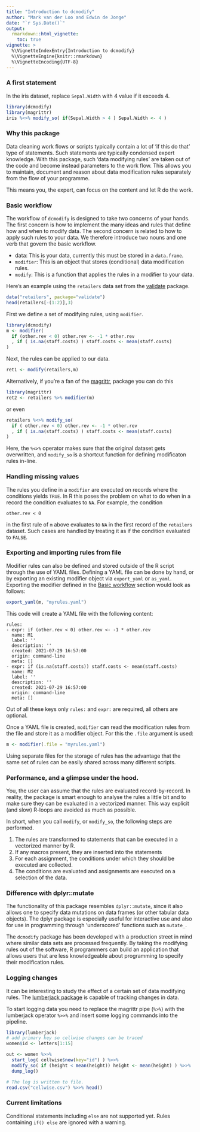 ```yaml
---
title: "Introduction to dcmodify"
author: "Mark van der Loo and Edwin de Jonge"
date: "`r Sys.Date()`"
output: 
  rmarkdown::html_vignette:
    toc: true
vignette: >
  %\VignetteIndexEntry{Introduction to dcmodify}
  %\VignetteEngine{knitr::rmarkdown}
  %\VignetteEncoding{UTF-8}
---
```


### A first statement

In the iris dataset, replace `Sepal.Width` with 4 value if it exceeds 4.
```r
library(dcmodify)
library(magrittr)
iris %<>% modify_so( if(Sepal.Width > 4 ) Sepal.Width <- 4 )
```

### Why this package

Data cleaning work flows or scripts typically contain a lot of 'if this do that'
type of statements. Such statements are typically condensed expert knowledge.
With this package, such 'data modifying rules' are taken out of the code and
become instead parameters to the work flow. This allows you to maintain, document
and reason about data modification rules separately from the flow of your programme.

This means you, the expert, can focus on the content and let R do the work.


### Basic workflow

The workflow of `dcmodify` is designed to take two concerns of your hands. The first concern is how to implement the many ideas and rules that define how and when to modify data. The second concern is related to how to apply such rules to your data. We therefore introduce two nouns and one verb that govern the basic workflow.

- data: This is your data, currently this must be stored in a `data.frame`.
- `modifier`: This is an object that stores (conditional) data modification rules.
- `modify`: This is a function that applies the rules in a modifier to your data.

Here's an example using the `retailers` data set from the [validate](https://cran.r-project.org/package=validate) package. 
```r
data("retailers", package="validate")
head(retailers[-(1:2)],3)
```

First we define a set of modifying rules, using `modifier`.
```r
library(dcmodify)
m <- modifier(
  if (other.rev < 0) other.rev <- -1 * other.rev
  , if ( is.na(staff.costs) ) staff.costs <- mean(staff.costs)
)
```
Next, the rules can be applied to our data.
```r
ret1 <- modify(retailers,m)
```

Alternatively, if you're a fan of the [magrittr](https://cran.r-project.org/package=magrittr), package you can do this
```r
library(magrittr)
ret2 <- retailers %>% modifier(m)
```
or even
```r
retailers %<>% modify_so(
  if ( other.rev < 0) other.rev <- -1 * other.rev
  , if ( is.na(staff.costs) ) staff.costs <- mean(staff.costs)
)
```
Here, the `%<>%` operator makes sure that the original dataset gets overwritten, and `modify_so` is a shortcut function for defining modificaton rules in-line.

### Handling missing values

The rules you define in a `modifier` are executed on records where the conditions yields `TRUE`. In R this poses the problem on what to do when in a record the condition evaluates to `NA`. For example, the condition
```
other.rev < 0
```
in the first rule of `m` above evaluates to `NA` in the first record of the `retailers` dataset. Such cases are handled by treating it as if the condition evaluated to `FALSE`.


### Exporting and importing rules from file

Modifier rules can also be defined and stored outside of the R script through the use of YAML files. Defining a YAML file can be done by hand, or by exporting an existing modifier object via `export_yaml` or `as_yaml`. Exporting the modifier defined in the [Basic workflow] section would look as follows:
```r
export_yaml(m, "myrules.yaml")
```
This code will create a YAML file with the following content: 
```
rules:
- expr: if (other.rev < 0) other.rev <- -1 * other.rev
  name: M1
  label: ''
  description: ''
  created: 2021-07-29 16:57:00
  origin: command-line
  meta: []
- expr: if (is.na(staff.costs)) staff.costs <- mean(staff.costs)
  name: M2
  label: ''
  description: ''
  created: 2021-07-29 16:57:00
  origin: command-line
  meta: []
```
Out of all these keys only `rules:` and `expr:` are required, all others are optional. 

Once a YAML file is created, `modifier` can read the modification rules from the file and store it as a modifier object. For this the `.file` argument is used:
```r
m <- modifier(.file = "myrules.yaml")
```
Using separate files for the storage of rules has the advantage that the same set of rules can be easily shared across many different scripts.


### Performance, and a glimpse under the hood.

You, the user can assume that the rules are evaluated record-by-record. In
reality, the package is smart enough to analyse the rules a little bit and to
make sure they can be evaluated in a vectorized manner. This way explicit (and slow)
R-loops are avoided as much as possible.

In short, when you call `modify`, or `modify_so`, the following steps are performed.

1. The rules are transformed to statements that can be executed in a vectorized manner by R.
2. If any macros present, they are inserted into the statements
3. For each assignment, the conditions under which they should be executed are collected.
4. The conditions are evaluated and assignments are executed on a selection of the data.


### Difference with dplyr::mutate

The functionality of this package resembles `dplyr::mutate`, since it also 
allows one to specify data mutations on data frames (or other tabular data 
objects). The dplyr package is especially useful for interactive use and also for use in programming through 'underscored' functions such as `mutate_`.

The `dcmodify` package has been developed with a production street in 
mind where similar data sets are processed frequently. By taking the modifying 
rules out of the software, R programmers can build an application that allows 
users that are less knowledgeable about programming to specify their modification
rules. 

### Logging changes

It can be interesting to study the effect of a certain set of data modifying 
rules. The [lumberjack package](https://CRAN.R-project.org/package=lumberjack) is
capable of tracking changes in data.

To start logging data you need to replace the magrittr pipe (`%>%`) with the 
lumberjack operator `%>>%` and insert some logging commands into the pipeline.
```r
library(lumberjack)
# add primary key so cellwise changes can be traced
women$id <- letters[1:15]

out <- women %>>%
  start_log( cellwise$new(key="id") ) %>>%
  modify_so( if (height < mean(height)) height <- mean(height) ) %>>%
  dump_log()

# The log is written to file.
read.csv("cellwise.csv") %>>% head()
```


### Current limitations

Conditional statements including `else` are not supported yet. Rules containing
`if() else` are ignored with a warning.







